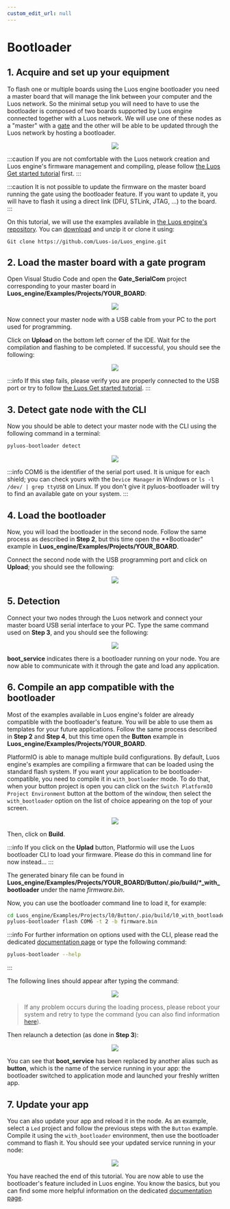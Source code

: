 ```yaml
---
custom_edit_url: null
---
```



# Bootloader

## 1. Acquire and set up your equipment

To flash one or multiple boards using the Luos engine bootloader you need a master board that will manage the link between your computer and the Luos network. So the minimal setup you will need to have to use the bootloader is composed of two boards supported by Luos engine connected together with a Luos network. We will use one of these nodes as a "master" with a [gate](/docs/tools/gate) and the other will be able to be updated through the Luos network by hosting a bootloader.

<div align="center">
  <Image
    src="/img/tutorials/bootloader/tutorial_setup.png"
    darkSrc="/img/tutorials/bootloader/tutorial_setup-dark.png"
  />
</div>

:::caution
If you are not comfortable with the Luos network creation and Luos engine's firmware management and compiling, please follow [the Luos Get started tutorial](../get-started) first.
:::

:::caution
It is not possible to update the firmware on the master board running the gate using the bootloader feature. If you want to update it, you will have to flash it using a direct link (DFU, STLink, JTAG, ...) to the board.
:::

On this tutorial, we will use the examples available in [the Luos engine's repository](https://github.com/Luos-io/Luos/tree/main).
You can [download](https://github.com/Luos-io/Luos/archive/refs/heads/main.zip) and unzip it or clone it using: 

```
Git clone https://github.com/Luos-io/Luos_engine.git
```

## 2. Load the master board with a gate program

Open Visual Studio Code and open the **Gate_SerialCom** project corresponding to your master board in **Luos_engine/Examples/Projects/YOUR_BOARD**:

<div align="center">
  <Image src="/img/tutorials/bootloader/Gate_project.png" />
</div>

Now connect your master node with a USB cable from your PC to the port used for programming.

Click on **Upload** on the bottom left corner of the IDE. Wait for the compilation and flashing to be completed. If successful, you should see the following:

<div align="center">
  <Image src="/img/tutorials/bootloader/load_gate.png" />
</div>

:::info
If this step fails, please verify you are properly connected to the USB port or try to follow [the Luos Get started tutorial](../get-started).
:::

## 3. Detect gate node with the CLI

Now you should be able to detect your master node with the CLI using the following command in a terminal:

```bash
pyluos-bootloader detect
```

<div align="center">
  <Image src="/img/tutorials/bootloader/gate_detect.png" />
</div>

:::info
COM6 is the identifier of the serial port used. It is unique for each shield; you can check yours with the `Device Manager` in Windows or `ls -l /dev/ | grep ttyUSB` on Linux. If you don't give it pyluos-bootloader will try to find an available gate on your system.
:::

## 4. Load the bootloader

Now, you will load the bootloader in the second node. Follow the same process as described in **Step 2**, but this time open the **Bootloader" example in **Luos_engine/Examples/Projects/YOUR_BOARD**.

Connect the second node with the USB programming port and click on **Upload**; you should see the following:

<div align="center">
  <Image src="/img/tutorials/bootloader/load_bootloader.png" />
</div>

## 5. Detection

Connect your two nodes through the Luos network and connect your master board USB serial interface to your PC. Type the same command used on **Step 3**, and you should see the following:

<div align="center">
  <Image src="/img/tutorials/bootloader/detect_bootloader.png" />
</div>

**boot_service** indicates there is a bootloader running on your node. You are now able to communicate with it through the gate and load any application.

## 6. Compile an app compatible with the bootloader

Most of the examples available in Luos engine's folder are already compatible with the bootloader's feature. You will be able to use them as templates for your future applications.
Follow the same process described in **Step 2** and **Step 4**, but this time open the **Button** example in **Luos_engine/Examples/Projects/YOUR_BOARD**.

PlatformIO is able to manage multiple build configurations. By default, Luos engine's examples are compiling a firmware that can be loaded using the standard flash system. If you want your application to be bootloader-compatible, you need to compile it in `with_bootloader` mode.
To do that, when your button project is open you can click on the `Switch PlatformIO Project Environment` button at the bottom of the window, then select the `with_bootloader` option on the list of choice appearing on the top of your screen.

<div align="center">
  <Image src="/img/tutorials/bootloader/select_env.png" />
</div>

Then, click on **Build**.

:::info
If you click on the **Uplad** button, Platformio will use the Luos bootloader CLI to load your firmware. Please do this in command line for now instead...
:::

The generated binary file can be found in **Luos_engine/Examples/Projects/YOUR_BOARD/Button/.pio/build/\*\_with\_bootloader** under the name _firmware.bin_.

Now, you can use the bootloader command line to load it, for example:

```bash
cd Luos_engine/Examples/Projects/l0/Button/.pio/build/l0_with_bootloader
pyluos-bootloader flash COM6 -t 2 -b firmware.bin
```

:::info
For further information on options used with the CLI, please read the dedicated [documentation page](/docs/tools/boot) or type the following command:

```bash
pyluos-bootloader --help
```
:::

The following lines should appear after typing the command:

<div align="center">
  <Image src="/img/tutorials/bootloader/application_load.png" />
</div>

> If any problem occurs during the loading process, please reboot your system and retry to type the command (you can also find information [here](/docs/tools/boot)).

Then relaunch a detection (as done in **Step 3**):

<div align="center">
  <Image src="/img/tutorials/bootloader/detect_old_app.png" />
</div>

You can see that **boot_service** has been replaced by another alias such as **button**, which is the name of the service running in your app: the bootloader switched to application mode and launched your freshly written app.

## 7. Update your app

You can also update your app and reload it in the node.
As an example, select a `Led` project and follow the previous steps with the `Button` example.
Compile it using the `with_bootloader` environment, then use the bootloader command to flash it.
You should see your updated service running in your node:

<div align="center">
  <Image src="/img/tutorials/bootloader/detect_new_app.png" />
</div>

You have reached the end of this tutorial. You are now able to use the bootloader's feature included in Luos engine. You know the basics, but you can find some more helpful information on the dedicated [documentation page](/docs/tools/boot).
